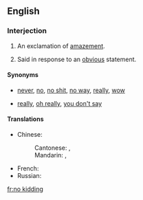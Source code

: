==English==

===Interjection===
{{en-interj|head=[[no]] [[kidding]]!}}

# {{colloquial}} An exclamation of [[amazement]].
# {{colloquial|sarcastic}} Said in response to an [[obvious]] statement.

====Synonyms====
* {{sense|amazement}} [[never]], [[no]], [[no shit]], [[no way]], [[really]], [[wow]]
* {{sense|response to the obvious}} [[really]], [[oh really]], [[you don't say]]

====Translations====
{{trans-top|(idiomatic) really? ; no kidding! ; Is that so?}}
* Chinese:
*: Cantonese: {{tø|yue|講真？！|sc=Hant}}, {{tø|yue|讲真？！|tr=gong2 zan1?!|sc=Hant}}
*: Mandarin: {{t|zh|當真？！|sc=Hani}}, {{t|zh|当真|tr=dàngzhēn?!|alt=当真？！|sc=Hani}}
{{trans-mid}}
* French: {{t|fr|sans blague}}
* Russian: {{t|ru|неужели|tr=neužéli?|alt=неужели?|sc=Cyrl}}
{{trans-bottom}}

[[fr:no kidding]]